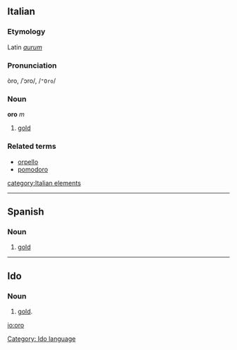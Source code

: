 ==Italian==
===Etymology===
Latin ''[[aurum]]''
===Pronunciation===
òro, /ˈɔro/, /<tt>"Oro</tt>/
===Noun===
'''oro''' ''m''

# [[gold]]

===Related terms===
*[[orpello]]
*[[pomodoro]]
[[category:Italian elements]]
----
==Spanish==
===Noun===
#[[gold]]
----
==Ido==
===Noun===
# [[gold]].

[[Category: Ido language]]

[[io:oro]]